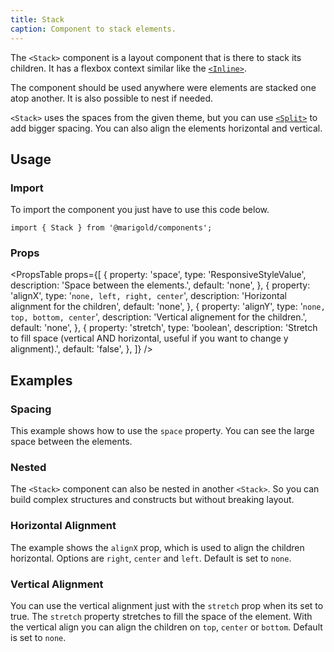 ```yaml
---
title: Stack
caption: Component to stack elements.
---
```


The `<Stack>` component is a layout component that is there to stack its children. It has a flexbox context similar like the [`<Inline>`](/components/inline/).

The component should be used anywhere were elements are stacked one atop another. It is also possible to nest if needed.

`<Stack>` uses the spaces from the given theme, but you can use [`<Split>`](/components/split/) to add bigger spacing. You can also align the elements horizontal and vertical.

## Usage

### Import

To import the component you just have to use this code below.

```tsx
import { Stack } from '@marigold/components';
```

### Props

<PropsTable
  props={[
    {
      property: 'space',
      type: 'ResponsiveStyleValue<string>',
      description: 'Space between the elements.',
      default: 'none',
    },
    {
      property: 'alignX',
      type: '`none, left, right, center`',
      description: 'Horizontal alignment for the children',
      default: 'none',
    },
    {
      property: 'alignY',
      type: '`none, top, bottom, center`',
      description: 'Vertical alignement for the children.',
      default: 'none',
    },
    {
      property: 'stretch',
      type: 'boolean',
      description:
        'Stretch to fill space (vertical AND horizontal, useful if you want to change y alignment).',
      default: 'false',
    },
  ]}
/>

## Examples

### Spacing

This example shows how to use the `space` property. You can see the large space between the elements.

<ComponentDemo file="./stack-spacing.demo.tsx" />

### Nested

The `<Stack>` component can also be nested in another `<Stack>`. So you can build complex structures and constructs but without breaking layout.

<ComponentDemo file="./stack-nested.demo.tsx" />

### Horizontal Alignment

The example shows the `alignX` prop, which is used to align the children horizontal. Options are `right`, `center` and `left`. Default is set to `none`.

<ComponentDemo file="./stack-horizontal.demo.tsx" />

### Vertical Alignment

You can use the vertical alignment just with the `stretch` prop when its set to true. The `stretch` property stretches to fill the space of the element. With the vertical align you can align the children on `top`, `center` or `bottom`. Default is set to `none`.

<ComponentDemo file="./stack-vertical.demo.tsx" />
